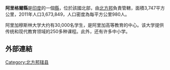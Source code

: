 '''阿里格爾縣'''是[[印度|印度]]的一個[[縣|縣]]，位於該國北部，由[[北方邦|北方邦]]負責管轄，面積3,747平方公里，2011年人口3,673,849，人口密度為每平方公里980人。

阿里加穆斯林大学大约有30,000名学生，是阿里加高等教育的中心。该大学提供传统和现代教育领域的250多种课程。此外，还有许多中小学。

==外部連結==
{{official website|http://aligarh.nic.in/}}

{{coord|27|50|N|78|10|E|region:IN_type:adm2nd_source:GNS-enwiki|display=title}}

{{Authority control}}
{{北方邦行政区划小作品}}
[[Category:北方邦辖县|Category:北方邦辖县]]